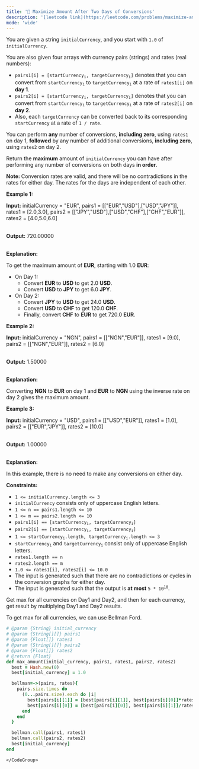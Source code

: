 ```yaml
---
title: '🧀 Maximize Amount After Two Days of Conversions'
description: '[leetcode link](https://leetcode.com/problems/maximize-amount-after-two-days-of-conversions/description/)'
mode: 'wide'
---
```

<Tabs>
  <Tab title="Question" icon="circle-question" iconType="regular">
    <Card>
      <p>You are given a string <code>initialCurrency</code>, and you start with <code>1.0</code> of <code>initialCurrency</code>.</p>  <p>You are also given four arrays with currency pairs (strings) and rates (real numbers):</p>  <ul>  <li><code>pairs1[i] = [startCurrency<sub>i</sub>, targetCurrency<sub>i</sub>]</code> denotes that you can convert from <code>startCurrency<sub>i</sub></code> to <code>targetCurrency<sub>i</sub></code> at a rate of <code>rates1[i]</code> on <strong>day 1</strong>.</li>  <li><code>pairs2[i] = [startCurrency<sub>i</sub>, targetCurrency<sub>i</sub>]</code> denotes that you can convert from <code>startCurrency<sub>i</sub></code> to <code>targetCurrency<sub>i</sub></code> at a rate of <code>rates2[i]</code> on <strong>day 2</strong>.</li>  <li>Also, each <code>targetCurrency</code> can be converted back to its corresponding <code>startCurrency</code> at a rate of <code>1 / rate</code>.</li> </ul>  <p>You can perform <strong>any</strong> number of conversions, <strong>including zero</strong>, using <code>rates1</code> on day 1, <strong>followed</strong> by any number of additional conversions, <strong>including zero</strong>, using <code>rates2</code> on day 2.</p>  <p>Return the <strong>maximum</strong> amount of <code>initialCurrency</code> you can have after performing any number of conversions on both days <strong>in order</strong>.</p>  <p><strong>Note: </strong>Conversion rates are valid, and there will be no contradictions in the rates for either day. The rates for the days are independent of each other.</p>   <p><strong class="example">Example 1:</strong></p>  <div class="example-block"> <p><strong>Input:</strong> <span class="example-io">initialCurrency = &quot;EUR&quot;, pairs1 = [[&quot;EUR&quot;,&quot;USD&quot;],[&quot;USD&quot;,&quot;JPY&quot;]], rates1 = [2.0,3.0], pairs2 = [[&quot;JPY&quot;,&quot;USD&quot;],[&quot;USD&quot;,&quot;CHF&quot;],[&quot;CHF&quot;,&quot;EUR&quot;]], rates2 = [4.0,5.0,6.0]</span></p>  <p><br/> <strong>Output:</strong> <span class="example-io">720.00000</span></p>  <p><br/> <strong>Explanation:</strong></p>  <p>To get the maximum amount of <strong>EUR</strong>, starting with 1.0 <strong>EUR</strong>:</p>  <ul>  <li>On Day 1:  <ul>   <li>Convert <strong>EUR </strong>to <strong>USD</strong> to get 2.0 <strong>USD</strong>.</li>   <li>Convert <strong>USD</strong> to <strong>JPY</strong> to get 6.0 <strong>JPY</strong>.</li>  </ul>  </li>  <li>On Day 2:  <ul>   <li>Convert <strong>JPY</strong> to <strong>USD</strong> to get 24.0 <strong>USD</strong>.</li>   <li>Convert <strong>USD</strong> to <strong>CHF</strong> to get 120.0 <strong>CHF</strong>.</li>   <li>Finally, convert <strong>CHF</strong> to <strong>EUR</strong> to get 720.0 <strong>EUR</strong>.</li>  </ul>  </li> </ul> </div>  <p><strong class="example">Example 2:</strong></p>  <div class="example-block"> <p><strong>Input:</strong> <span class="example-io">initialCurrency = &quot;NGN&quot;, pairs1 = </span>[[&quot;NGN&quot;,&quot;EUR&quot;]]<span class="example-io">, rates1 = </span>[9.0]<span class="example-io">, pairs2 = </span>[[&quot;NGN&quot;,&quot;EUR&quot;]]<span class="example-io">, rates2 = </span>[6.0]</p>  <p><br/> <strong>Output:</strong> 1.50000</p>  <p><br/> <strong>Explanation:</strong></p>  <p>Converting <strong>NGN</strong> to <strong>EUR</strong> on day 1 and <strong>EUR</strong> to <strong>NGN</strong> using the inverse rate on day 2 gives the maximum amount.</p> </div>  <p><strong class="example">Example 3:</strong></p>  <div class="example-block"> <p><strong>Input:</strong> <span class="example-io">initialCurrency = &quot;USD&quot;, pairs1 = [[&quot;USD&quot;,&quot;EUR&quot;]], rates1 = [1.0], pairs2 = [[&quot;EUR&quot;,&quot;JPY&quot;]], rates2 = [10.0]</span></p>  <p><br/> <strong>Output:</strong> <span class="example-io">1.00000</span></p>  <p><br/> <strong>Explanation:</strong></p>  <p>In this example, there is no need to make any conversions on either day.</p> </div>   <p><strong>Constraints:</strong></p>  <ul>  <li><code>1 &lt;= initialCurrency.length &lt;= 3</code></li>  <li><code>initialCurrency</code> consists only of uppercase English letters.</li>  <li><code>1 &lt;= n == pairs1.length &lt;= 10</code></li>  <li><code>1 &lt;= m == pairs2.length &lt;= 10</code></li>  <li><code>pairs1[i] == [startCurrency<sub>i</sub>, targetCurrency<sub>i</sub>]</code><!-- notionvc: c31b5bb8-4df6-4987-9bcd-6dff8a5f7cd4 --></li>  <li><code>pairs2[i] == [startCurrency<sub>i</sub>, targetCurrency<sub>i</sub>]</code><!--{C}%3C!%2D%2D%20notionvc%3A%20c31b5bb8-4df6-4987-9bcd-6dff8a5f7cd4%20%2D%2D%3E--></li>  <li><code>1 &lt;= startCurrency<sub>i</sub>.length, targetCurrency<sub>i</sub>.length &lt;= 3</code></li>  <li><code>startCurrency<sub>i</sub></code> and <code>targetCurrency<sub>i</sub></code> consist only of uppercase English letters.</li>  <li><code>rates1.length == n</code></li>  <li><code>rates2.length == m</code></li>  <li><code>1.0 &lt;= rates1[i], rates2[i] &lt;= 10.0</code></li>  <li>The input is generated such that there are no contradictions or cycles in the conversion graphs for either day.</li>  <li>The input is generated such that the output is <strong>at most</strong> <code>5 * 10<sup>10</sup></code>.</li> </ul> 
    </Card>
  </Tab>
  <Tab title="Solution" icon="lightbulb" iconType="regular" >
    <Card>
      Get max for all currencies on Day1 and Day2, and then for each currency, get result by multiplying Day1 and Day2 results.

To get max for all currencies, we can use Bellman Ford.
    </Card>
  <Expandable title="code">
    <CodeGroup dropdown>
```ruby title="Maximize Amount After Two Days of Conversions" lines
# @param {String} initial_currency
# @param {String[][]} pairs1
# @param {Float[]} rates1
# @param {String[][]} pairs2
# @param {Float[]} rates2
# @return {Float}
def max_amount(initial_currency, pairs1, rates1, pairs2, rates2)
  best = Hash.new(0)
  best[initial_currency] = 1.0

  bellman=->(pairs, rates){
    pairs.size.times do
      (0...pairs.size).each do |i|
        best[pairs[i][1]] = [best[pairs[i][1]], best[pairs[i][0]]*rates[i]].max
        best[pairs[i][0]] = [best[pairs[i][0]], best[pairs[i][1]]/rates[i]].max
      end
    end
  }

  bellman.call(pairs1, rates1)
  bellman.call(pairs2, rates2)
  best[initial_currency]
end
```
    </CodeGroup>
  </Expandable>
  </Tab>
</Tabs>